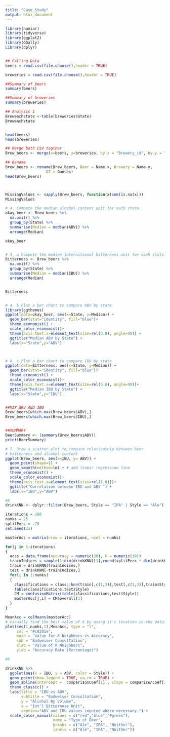 ```yaml
---
title: "Case_Study"
output: html_document
---
```

```r
library(naniar)
library(tidyverse)
library(ggplot2)
library(GGally)
Library(dplyr)


## Calling Data
beers = read.csv(file.choose(),header = TRUE)

breweries = read.csv(file.choose(),header = TRUE)

##Summary of beers
summary(beers)

##Summary of breweries
summary(breweries)

## Analysis 1 
Breweachstate <-table(breweries$State)
Breweachstate


head(beers)
head(breweries)
```

```r
## Merge both CSV togther
Brew_beers <- merge(x=beers, y=breweries, by.x = "Brewery_id", by.y = "Brew_ID")

## Rename
Brew_beers <- rename(Brew_beers, Beer = Name.x, Brewery = Name.y,
                  OZ = Ounces)
head(Brew_beers)



MissingValues <- sapply(Brew_beers, function(x)sum(is.na(x)))
MissingValues
```
```r
# 4. Compute the median alcohol content unit for each state.
okay_beer <- Brew_beers %>%
  na.omit() %>%
  group_by(State) %>%
  summarise(Median = median(ABV)) %>%
  arrange(Median)

okay_beer


# 4. a Compute the median international bitterness unit for each state.
Bitterness <- Brew_beers %>%
  na.omit() %>%
  group_by(State) %>%
  summarise(Median = median(IBU)) %>%
  arrange(Median)


Bitterness


# 4. b Plot a bar chart to compare ABV by state
library(ggthemes)
ggplot(data=okay_beer, aes(x=State, y=Median)) +
  geom_bar(stat="identity", fill="blue")+
  theme_economist() + 
  scale_color_economist()+
  theme(axis.text.x=element_text(size=rel(0.8), angle=90)) +
  ggtitle("Median ABV by State") +
  labs(x="State",y="ABV")



# 4. c Plot a bar chart to compare IBU by state
ggplot(data=Bitterness, aes(x=State, y=Median)) +
  geom_bar(stat="identity", fill="blue")+
  theme_economist() + 
  scale_color_economist()+
  theme(axis.text.x=element_text(size=rel(0.8), angle=90))+
  ggtitle("Median IBU by State") +
  labs(x="State",y="IBU")



```
```r
##MAX ABV AND IBU
Brew_beers[which.max(Brew_beers$ABV),]
Brew_beers[which.max(Brew_beers$IBU),]


##SUMMARY
BeerSummary <- (summary(Brew_beers$ABV))
print(BeerSummary)

```
```r
# 7. Draw a scatter plot to compare relationship between beer 
# bitterness and alcohol content
ggplot(Brew_beers, aes(x=IBU, y= ABV)) +
  geom_point(shape=1) +
  geom_smooth(method=lm) + # add linear regression line
  theme_economist() + 
  scale_color_economist()+
  theme(axis.text.x=element_text(size=rel(1.0)))+
  ggtitle("Correlation between IBU and ABV ") +
  labs(x="IBU",y="ABV")
```
```r
#8
drinkKNN <- dplyr::filter(Brew_beers, Style == "IPA" | Style == "Ale")

iterations = 100
numks = 25
splitPerc = .70
set.seed(33)

masterAcc = matrix(nrow = iterations, ncol = numks)

for(j in 1:iterations)
{
  accs = data.frame(accuracy = numeric(30), k = numeric(30))
  trainIndices = sample(1:dim(drinkKNN)[1],round(splitPerc * dim(drinkKNN)[1]))
  train = drinkKNN[trainIndices,]
  test = drinkKNN[-trainIndices,]
  for(i in 1:numks)
  {
    classifications = class::knn(train[,c(1,3)],test[,c(1,3)],train$Style, prob = TRUE, k = i)
    table(classifications,test$Style)
    CM = confusionMatrix(table(classifications,test$Style))
    masterAcc[j,i] = CM$overall[1]
  }
}

MeanAcc = colMeans(masterAcc)
# Visually find the best value of k by using it's location in the dataframe based on the highest Mean value
plot(seq(1,numks,1),MeanAcc, type = "l", 
     col = "#c8201e",
     main = "Value for K Neighbors vs Accuracy", 
     sub = "Budweiser Consultation",
     xlab = "Value of K Neighbors",
     ylab = "Accuracy Rate (Percentage)")

```
```r
#9

drinkKNN %>% 
  ggplot(aes(x = IBU, y = ABV, color = Style)) +
  geom_point(show.legend = TRUE, na.rm = TRUE) +
  geom_abline(intercept =  comparisonCoef[1] , slope = comparisonCoef[2], color = "red", size = 1) +
  theme_classic() + 
  labs(title = "IBU vs ABV", 
       subtitle = "Budweiser Consultation",
       y = "Alcohol By Volume", 
       x = "Int'l Bitterness Unit",
       caption="ABV and IBU values imputed where necessary.") +
  scale_color_manual(values = c("red","blue","#green"),
                     name = "Type of Beer",
                     breaks = c("Ale", "IPA", "Neither"),
                     labels = c("Ale", "IPA", "Neither"))
```